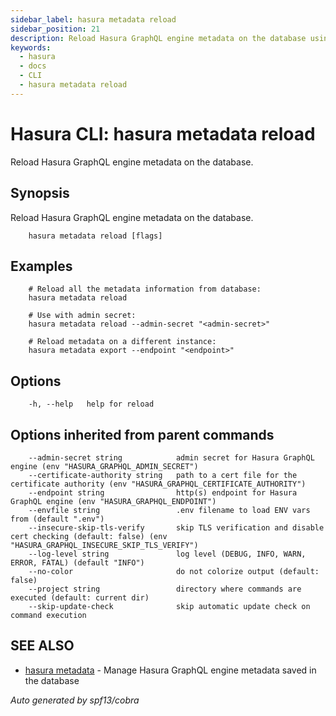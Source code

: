 ```yaml
---
sidebar_label: hasura metadata reload
sidebar_position: 21
description: Reload Hasura GraphQL engine metadata on the database using the Hasura CLI
keywords:
  - hasura
  - docs
  - CLI
  - hasura metadata reload
---
```


# Hasura CLI: hasura metadata reload

Reload Hasura GraphQL engine metadata on the database.

## Synopsis

Reload Hasura GraphQL engine metadata on the database.

```
    hasura metadata reload [flags]
```

## Examples

```
    # Reload all the metadata information from database:
    hasura metadata reload

    # Use with admin secret:
    hasura metadata reload --admin-secret "<admin-secret>"

    # Reload metadata on a different instance:
    hasura metadata export --endpoint "<endpoint>"
```

## Options

```
    -h, --help   help for reload
```

## Options inherited from parent commands

```
    --admin-secret string            admin secret for Hasura GraphQL engine (env "HASURA_GRAPHQL_ADMIN_SECRET")
    --certificate-authority string   path to a cert file for the certificate authority (env "HASURA_GRAPHQL_CERTIFICATE_AUTHORITY")
    --endpoint string                http(s) endpoint for Hasura GraphQL engine (env "HASURA_GRAPHQL_ENDPOINT")
    --envfile string                 .env filename to load ENV vars from (default ".env")
    --insecure-skip-tls-verify       skip TLS verification and disable cert checking (default: false) (env "HASURA_GRAPHQL_INSECURE_SKIP_TLS_VERIFY")
    --log-level string               log level (DEBUG, INFO, WARN, ERROR, FATAL) (default "INFO")
    --no-color                       do not colorize output (default: false)
    --project string                 directory where commands are executed (default: current dir)
    --skip-update-check              skip automatic update check on command execution
```

## SEE ALSO

- [hasura metadata](/graphql/core/hasura-cli/hasura_metadata.mdx) - Manage Hasura GraphQL engine metadata saved in the database

_Auto generated by spf13/cobra_
